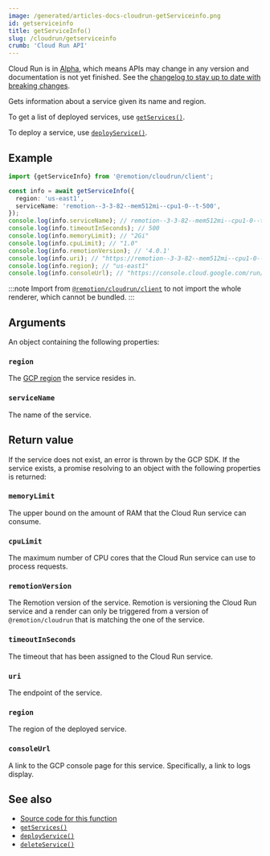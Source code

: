 ```yaml
---
image: /generated/articles-docs-cloudrun-getServiceinfo.png
id: getserviceinfo
title: getServiceInfo()
slug: /cloudrun/getserviceinfo
crumb: 'Cloud Run API'
---
```


<ExperimentalBadge>
  <p>
    Cloud Run is in <a href="/docs/cloudrun-alpha">Alpha</a>, which means APIs may change in any version and documentation is not yet finished. See the <a href="https://remotion.dev/changelog">changelog to stay up to date with breaking changes</a>.
  </p>
</ExperimentalBadge>

Gets information about a service given its name and region.

To get a list of deployed services, use [`getServices()`](/docs/cloudrun/getservices).

To deploy a service, use [`deployService()`](/docs/cloudrun/deployservice).

## Example

```ts twoslash
import {getServiceInfo} from '@remotion/cloudrun/client';

const info = await getServiceInfo({
  region: 'us-east1',
  serviceName: 'remotion--3-3-82--mem512mi--cpu1-0--t-500',
});
console.log(info.serviceName); // remotion--3-3-82--mem512mi--cpu1-0--t-500
console.log(info.timeoutInSeconds); // 500
console.log(info.memoryLimit); // "2Gi"
console.log(info.cpuLimit); // "1.0"
console.log(info.remotionVersion); // '4.0.1'
console.log(info.uri); // "https://remotion--3-3-82--mem512mi--cpu1-0--t-500-1a2b3c4d5e-ue.a.run.app"
console.log(info.region); // "us-east1"
console.log(info.consoleUrl); // "https://console.cloud.google.com/run/detail/us-east1/remotion--3-3-82--mem512mi--cpu1-0--t-500/logs"
```

:::note
Import from [`@remotion/cloudrun/client`](/docs/cloudrun/light-client) to not import the whole renderer, which cannot be bundled.
:::

## Arguments

An object containing the following properties:

### `region`

The [GCP region](/docs/cloudrun/region-selection) the service resides in.

### `serviceName`

The name of the service.

## Return value

If the service does not exist, an error is thrown by the GCP SDK.
If the service exists, a promise resolving to an object with the following properties is returned:

### `memoryLimit`

The upper bound on the amount of RAM that the Cloud Run service can consume.

### `cpuLimit`

The maximum number of CPU cores that the Cloud Run service can use to process requests.

### `remotionVersion`

The Remotion version of the service. Remotion is versioning the Cloud Run service and a render can only be triggered from a version of `@remotion/cloudrun` that is matching the one of the service.

### `timeoutInSeconds`

The timeout that has been assigned to the Cloud Run service.

### `uri`

The endpoint of the service.

### `region`

The region of the deployed service.

### `consoleUrl`

A link to the GCP console page for this service. Specifically, a link to logs display.

## See also

- [Source code for this function](https://github.com/remotion-dev/remotion/blob/main/packages/cloudrun/src/api/get-service-info.ts)
- [`getServices()`](/docs/cloudrun/getservices)
- [`deployService()`](/docs/cloudrun/deployservice)
- [`deleteService()`](/docs/cloudrun/deleteservice)
